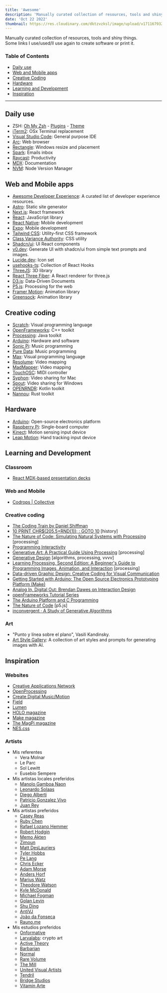 ```yaml
---
title: 'Awesome'
description: 'Manually curated collection of resources, tools and shiny things.'
date: 'Oct 22 2022'
thumbnail: https://res.cloudinary.com/dktzvzksl/image/upload/v1711679329/lab/markus-winkler-qg9JEHiPX98-unsplash_qer2qj.jpg
---
```


Manually curated collection of resources, tools and shiny things.<br />
Some links I use/used/ll use again to create software or print it.

### Table of Contents

- [Daily use](#daily-use)
- [Web and Mobile apps](#web-and-mobile-apps)
- [Creative Coding](#creative-coding)
- [Hardware](#hardware)
- [Learning and Development](#learning-and-development)
- [Inspiration](#inpiration)

---

## Daily use

- ZSH: [Oh My Zsh](https://ohmyz.sh/) - [Plugins](https://github.com/zsh-users/zsh-autosuggestions) - [Theme](https://github.com/denysdovhan/spaceship-prompt)
- [iTerm2](https://iterm2.com/): OSx Terminal replacement
- [Visual Studio Code](https://code.visualstudio.com/): General purpose IDE
- [Arc](https://arc.net): Web browser
- [Rectangle](https://rectangleapp.com/): Windows resize and placement
- [Spark](https://sparkmailapp.com/): Emails inbox
- [Raycast](https://www.raycast.com/): Productivity
- [MDX](https://mdxjs.com/docs/what-is-mdx/#mdx-syntax): Documentation
- [NVM](https://github.com/nvm-sh/nvm): Node Version Manager

## Web and Mobile apps

- [Awesome Developer Experience](https://github.com/workos/awesome-developer-experience): A curated list of developer experience resources.
- [Astro](https://astro.build/): Static site generator
- [Next.js](https://nextjs.org/): React framework
- [React](https://reactjs.org/): JavaScript library
- [React Native](https://reactnative.dev/): Mobile development
- [Expo](https://expo.dev/): Mobile development
- [Tailwind CSS](https://tailwindcss.com/): Utility-first CSS framework
- [Class Variance Authority](https://cva.style/docs): CSS utility
- [Shadcn/ui](https://ui.shadcn.com/docs): UI React components
- [v0.dev](https://v0.dev/): Generate UI with shadcn/ui from simple text prompts and images.
- [Lucide.dev](https://lucide.dev/): Icon set
- [usehooks-ts](https://usehooks-ts.com/): Collection of React Hooks
- [ThreeJS](https://threejs.org/): 3D library
- [React Three Fiber](https://docs.pmnd.rs/react-three-fiber): A React renderer for three.js
- [D3.js](https://d3js.org/): Data-Driven Documents
- [P5.js](https://p5js.org/): Processing for the web
- [Framer Motion](https://www.framer.com/motion/): Animation library
- [Greensock](https://greensock.com/): Animation library

## Creative coding

- [Scratch](https://scratch.mit.edu/): Visual programming language
- [OpenFrameworks](http://openframeworks.cc/): C++ toolkit
- [Processing](https://processing.org/): Java toolkit
- [Arduino](https://www.arduino.cc/): Hardware and software
- [Sonic Pi](https://sonic-pi.net/): Music programming
- [Pure Data](https://puredata.info/): Music programming
- [Max](https://cycling74.com/products/max/): Visual programming language
- [Resolume](https://resolume.com/): Video mapping
- [MadMapper](http://www.madmapper.com/): Video mapping
- [TouchOSC](https://hexler.net/software/touchosc): MIDI controller
- [Syphon](http://syphon.v002.info/): Video sharing for Mac
- [Spout](http://spout.zeal.co/): Video sharing for Windows
- [OPENRNDR](https://openrndr.org/): Kotlin toolkit
- [Nannou](https://nannou.cc/): Rust toolkit

## Hardware

- [Arduino](https://www.arduino.cc/): Open-source electronics platform
- [Raspberry Pi](https://www.raspberrypi.org/): Single-board computer
- [Kinect](https://developer.microsoft.com/en-us/windows/kinect): Motion sensing input device
- [Leap Motion](https://www.leapmotion.com/): Hand tracking input device

## Learning and Development

### Classroom

- [React MDX-based presentation decks](https://github.com/jxnblk/mdx-deck)

### Web and Mobile

- [Codrops | Collective](https://tympanus.net/codrops/collective/)

### Creative coding

- [The Coding Train by Daniel Shiffman](https://www.youtube.com/user/shiffman/featured)
- [10 PRINT CHR$(205.5+RND(1)); : GOTO 10](http://amzn.to/2nFocI1) [history]
- [The Nature of Code: Simulating Natural Systems with Processing](http://amzn.to/2oEmafF) [processing]
- [Programming Interactivity](http://amzn.to/2oK1b8h)
- [Generative Art: A Practical Guide Using Processing](http://amzn.to/2oK64hC) [processing]
- [Generative Design](http://amzn.to/2nc11cZ) [algorithms, processing, vvvv]
- [Learning Processing, Second Edition: A Beginner's Guide to Programming Images, Animation, and Interaction](http://amzn.to/2nYUijx) [processing]
- [Data-driven Graphic Design: Creative Coding for Visual Communication](http://amzn.to/2nYVFib)
- [Getting Started with Arduino: The Open Source Electronics Prototyping Platform (Make)](http://amzn.to/2oD95Uc)
- [Analog In, Digital Out: Brendan Dawes on Interaction Design](http://amzn.to/2nFoFtA)
- [openFrameworks Tutorial Series](https://www.youtube.com/watch?v=IKSTo_0pB28&index=51&list=PL4neAtv21WOmrV8z9rSzL20QpdLU1zJLr)
- [The Arduino Platform and C Programming](https://www.coursera.org/learn/arduino-platform)
- [The Nature of Code](https://www.kadenze.com/courses/the-nature-of-code-ii/info) [p5.js]
- [inconvergent · A Study of Generative Algorithms](http://inconvergent.net/)

### Art

- "Punto y línea sobre el plano", Vasili Kandinsky.
- [Art Style Gallery](https://airtable.com/appGc7YdwCFVYwTK8/shrY4CRFRaIhLjiBe/tbldCHol3ABwHG9ex): A collection of art styles and prompts for generating images with AI.

## Inspiration

### Websites

- [Creative Applications Network](http://creativeapplications.net/)
- [OpenProcessing](https://www.openprocessing.org/)
- [Create Digital Music/Motion](http://cdm.link/)
- [Field](https://www.field.io/)
- [Lumen](http://lumen.club/)
- [HOLO magazine](http://www.creativeapplications.net/holo/)
- [Make magazine](http://makezine.com/)
- [The MagPi magazine](https://www.raspberrypi.org/magpi/)
- [NES.css](https://github.com/nostalgic-css/NES.css)

### Artists

- Mis referentes
  - Vera Molnar
  - Le Parc
  - Sol Lewitt
  - Eusebio Sempere
- Mis artistas locales preferidos
  - [Manolo Gamboa Naon](https://www.behance.net/manoloide)
  - [Leonardo Solaas](https://solaas.com.ar/)
  - [Diego Alberti](https://diegoalberti.net/)
  - [Patricio Gonzalez Vivo](http://patriciogonzalezvivo.com/)
  - [Juan Rey](https://www.espaciopla.com/artistas/juan-rey/)
- Mis artistas preferidos
  - [Casey Reas](https://reas.com/)
  - [Ruby Chen](https://rubywjchen.com/)
  - [Rafael Lozano Hemmer](https://www.lozano-hemmer.com/)
  - [Robert Hodgin](https://roberthodgin.com/)
  - [Memo Akten](https://www.memo.tv/)
  - [Zimoun](https://zimoun.net/sculptures/)
  - [Matt DesLauriers](https://www.mattdesl.com/)
  - [Tyler Hobbs](https://tylerxhobbs.com/work)
  - [Pe Lang](https://www.pelang.ch/)
  - [Chris Ecker](https://chriseckert.com/work)
  - [Adam Morse](https://mrmrs.cc/)
  - [Anders Horf](https://inconvergent.net/)
  - [Marius Watz](http://mariuswatz.com/)
  - [Theodore Watson](https://theowatson.com/)
  - [Kyle McDonald](https://kylemcdonald.net/)
  - [Michael Fogman](https://www.michaelfogleman.com/)
  - [Golan Levin](https://www.flong.com/archive/index.html)
  - [Shu Ding](https://works.shud.in/creative-coding)
  - [AntiVJ](https://antivj.com/)
  - [João da Fonseca](http://joaofonseca.cc/selectedwork/)
  - [Rauno.me](https://rauno.me/craft/nextjs)
- Mis estudios preferidos
  - [Onformative](https://onformative.com/)
  - [Larvalabs](https://www.larvalabs.com/): crypto art
  - [Active Theory](https://activetheory.net/home)
  - [Barbarian](https://wearebarbarian.com/)
  - [Normal](https://normal.studio/)
  - [Rare Volume](https://rarevolume.com/)
  - [The Mill](https://www.themill.com/)
  - [United Visual Artists](https://uva.co.uk/)
  - [Tendril](https://tendril.ca/)
  - [Bridge Studios](https://brdg.co/)
  - [Vitamin Arte](https://vitamin-arte.com/)
